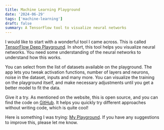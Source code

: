```yaml
---
title: Machine Learning Playground
date: '2024-06-29'
tags: ['machine-learning']
draft: false
summary: A TensorFlow tool to visualize neural networks
---
```


I would like to start with a wonderful tool I came across. This is called [TensorFlow Deep Playground](https://playground.tensorflow.org/). In short, this tool helps you visualize neural networks. You need some understanding of the neural networks to understand how this works.

You can select from the list of datasets available on the playground. The app lets you tweak activation functions, number of layers and neurons, noise in the dataset, inputs and many more. You can visualize the training on the playground itself, and make necessary adjustments until you get a better model to fit the data.

Give it a try. As mentioned on the website, this is open source, and you can find the code on [GitHub](https://github.com/tensorflow/playground). It helps you quickly try different approaches without writing code, which is quite cool!

Here is something I was trying: [My Playground](https://playground.tensorflow.org/#activation=relu&batchSize=10&dataset=spiral&regDataset=reg-plane&learningRate=0.03&regularizationRate=0&noise=0&networkShape=5,5,5&seed=0.36529&showTestData=false&discretize=false&percTrainData=50&x=true&y=true&xTimesY=false&xSquared=true&ySquared=true&cosX=false&sinX=false&cosY=false&sinY=false&collectStats=false&problem=classification&initZero=false&hideText=false). If you have any suggestions to improve this, please let me know.
